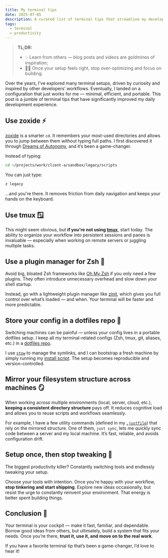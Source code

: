 ```yaml
---
title: My terminal tips
date: 2025-07-05
description: A curated list of terminal tips that streamline my development workflow.
tags:
  - terminal
  - productivity
---
```


> **TL;DR:**
> * 💡 Learn from others — blog posts and videos are goldmines of inspiration;
> * 🧘‍♂️ Once your setup feels right, stop over-optimizing and focus on building.

Over the years, I’ve explored many terminal setups, driven by curiosity and inspired by other developers’ workflows. Eventually, I landed on a configuration that just works for me — minimal, efficient, and portable. This post is a jumble of terminal tips that have significantly improved my daily development experience.

## Use zoxide ⚡

[zoxide](https://github.com/ajeetdsouza/zoxide) is a smarter `cd`. It remembers your most-used directories and allows you to jump between them without typing full paths. I first discovered it through [Dreams of Autonomy](https://www.youtube.com/watch?v=aghxkpyRVDY&t=4s), and it’s been a game-changer.

Instead of typing:

```bash
cd ~/projects/work/client-a/sandbox/legacy/scripts
```

You can just type:

```bash
z legacy
```

...and you're there. It removes friction from daily navigation and keeps your hands on the keyboard.

## Use tmux 🪟

This might seem obvious, but **if you're not using [tmux](https://github.com/tmux/tmux)**, start today. The ability to organize your workflow into persistent sessions and panes is invaluable — especially when working on remote servers or juggling multiple tasks.

## Use a plugin manager for Zsh 🧩

Avoid big, bloated Zsh frameworks like [Oh My Zsh](https://ohmyz.sh/) if you only need a few plugins. They often introduce unnecessary overhead and slow down your shell startup.

Instead, go with a lightweight plugin manager like [zinit](https://github.com/zdharma-continuum/zinit), which gives you full control over what’s loaded — and when. Your terminal will be faster and more predictable.

## Store your config in a dotfiles repo 📁

Switching machines can be painful — unless your config lives in a portable dotfiles setup. I keep all my terminal-related configs (Zsh, tmux, git, aliases, etc.) in a [dotfiles repo](https://github.com/accoumar12/dotfiles).

I use [`stow`](https://www.youtube.com/watch?v=y6XCebnB9gs&t=99s) to manage the symlinks, and I can bootstrap a fresh machine by simply running my [install script](https://github.com/accoumar12/dotfiles/blob/main/setup/install.sh). The setup becomes reproducible and version-controlled.

## Mirror your filesystem structure across machines 🪞

When working across multiple environments (local, server, cloud, etc.), **keeping a consistent directory structure** pays off. It reduces cognitive load and allows you to reuse scripts and workflows seamlessly.

For example, I have a few utility commands (defined in my [`.justfile`](https://github.com/accoumar12/dotfiles/blob/main/.justfile)) that rely on the mirrored structure. One of them, `just sync`, lets me quickly sync code between a server and my local machine. It’s fast, reliable, and avoids configuration drift.

## Setup once, then stop tweaking 🛑

The biggest productivity killer? Constantly switching tools and endlessly tweaking your setup.

Choose your tools with intention. Once you’re happy with your workflow, **stop tinkering and start shipping**. Explore new ideas occasionally, but resist the urge to constantly reinvent your environment. That energy is better spent building things.

## Conclusion 🚀

Your terminal is your cockpit — make it fast, familiar, and dependable. Borrow good ideas from others, but ultimately, build a system that fits your needs. Once you’re there, **trust it, use it, and move on to the real work**.

If you have a favorite terminal tip that’s been a game-changer, I’d love to hear it!